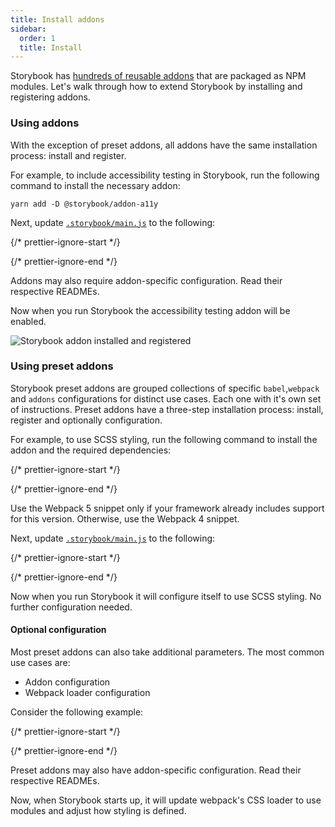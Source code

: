 ```yaml
---
title: Install addons
sidebar:
  order: 1
  title: Install
---
```


Storybook has [hundreds of reusable addons](https://storybook.js.org/addons) that are packaged as NPM modules. Let's walk through how to extend Storybook by installing and registering addons.

### Using addons

With the exception of preset addons, all addons have the same installation process: install and register.

For example, to include accessibility testing in Storybook, run the following command to install the necessary addon:

```shell
yarn add -D @storybook/addon-a11y
```

Next, update [`.storybook/main.js`](../configure/index.mdx#configure-story-rendering) to the following:

{/* prettier-ignore-start */}

<CodeSnippets path="storybook-main-addon-registration.md" />

{/* prettier-ignore-end */}

<Callout variant="info">

  Addons may also require addon-specific configuration. Read their respective READMEs.

</Callout>

Now when you run Storybook the accessibility testing addon will be enabled.

![Storybook addon installed and registered](../_assets/addons/storybook-addon-installed-registered.png)

### Using preset addons

Storybook preset addons are grouped collections of specific `babel`,`webpack` and `addons` configurations for distinct use cases. Each one with it's own set of instructions. Preset addons have a three-step installation process: install, register and optionally configuration.

For example, to use SCSS styling, run the following command to install the addon and the required dependencies:

{/* prettier-ignore-start */}

<CodeSnippets path="storybook-preset-scss.md" />

{/* prettier-ignore-end */}

<Callout variant="info" icon="💡">

  Use the Webpack 5 snippet only if your framework already includes support for this version. Otherwise, use the Webpack 4 snippet.

</Callout>

Next, update [`.storybook/main.js`](../configure/index.mdx#configure-story-rendering) to the following:

{/* prettier-ignore-start */}

<CodeSnippets path="storybook-main-preset-config.md" />

{/* prettier-ignore-end */}

Now when you run Storybook it will configure itself to use SCSS styling. No further configuration needed.

#### Optional configuration

Most preset addons can also take additional parameters. The most common use cases are:

* Addon configuration
* Webpack loader configuration

Consider the following example:

{/* prettier-ignore-start */}

<CodeSnippets path="storybook-preset-configuration.md" />

{/* prettier-ignore-end */}

<Callout variant="info" icon="💡">

  Preset addons may also have addon-specific configuration. Read their respective READMEs.

</Callout>

Now, when Storybook starts up, it will update webpack's CSS loader to use modules and adjust how styling is defined.

